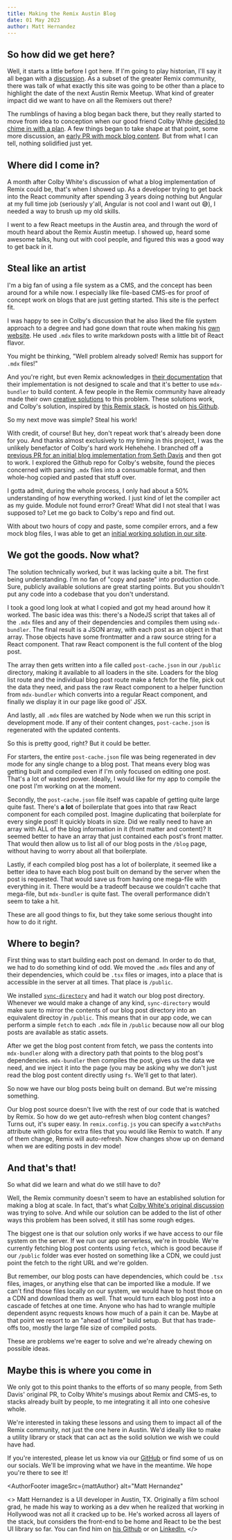 ```yaml
---
title: Making the Remix Austin Blog
date: 01 May 2023
author: Matt Hernandez
---
```



<BlogImage src={blogBanner} alt="Blog banner" />

## So how did we get here?

Well, it starts a little before I got here. If I'm going to play historian, I'll say it all
began with a [discussion](https://github.com/remix-austin/remixaustin-com/discussions/1).
As a subset of the greater Remix community, there was talk of what exactly this site was going
to be other than a place to highlight the date of the next Austin Remix Meetup. What kind of
greater impact did we want to have on all the Remixers out there?

The rumblings of having a blog began back there, but they really started to move from idea
to conception when our good friend Colby White [decided to chime in with a plan](https://github.com/remix-austin/remixaustin-com/discussions/89).
A few things began to take shape at that point, some more discussion, an [early PR with mock
blog content](https://github.com/remix-austin/remixaustin-com/pull/86). But from what I can tell,
nothing solidified just yet.

## Where did I come in?

A month after Colby White's discussion of what a blog implementation of Remix could be, that's when I
showed up. As a developer trying to get back into the React community after spending 3 years doing
nothing but Angular at my full time job (seriously y'all, Angular is not cool and I want out 😅),
I needed a way to brush up my old skills.

I went to a few React meetups in the Austin area, and through the word of mouth heard about the
Remix Austin meetup. I showed up, heard some awesome talks, hung out with cool people, and figured
this was a good way to get back in it.

## Steal like an artist

I'm a big fan of using a file system as a CMS, and the concept has been around for a while now. I especially
like file-based CMS-es for proof of concept work on blogs that are just getting started. This site is the
perfect fit.

I was happy to see in Colby's discussion that he also liked the file system approach to a degree and
had gone down that route when making his [own website](https://colbywhite.dev/).
He used `.mdx` files to write markdown posts with a little bit of React flavor.

You might be thinking, "Well problem already solved! Remix has support for `.mdx` files!"

And you're right, but even Remix acknowledges in [their documentation](https://remix.run/docs/en/main/guides/mdx)
that their implementation is not designed to scale and that it's better to use `mdx-bundler` to build content.
A few people in the Remix community have already made their own [creative solutions](https://kentcdodds.com/blog/how-i-built-a-modern-website-in-2021#mdx-compilation-with-mdx-bundler)
to this problem. These solutions work, and Colby's solution, inspired by [this Remix stack](https://github.com/freekrai/remix-blog),
is hosted on [his Github](https://github.com/colbywhite/colbywhite.dev).

<BlogImage
  src={colbyWhite}
  alt="Colby White's website"
  caption="Pay Colby's website a visit if you can"
/>

So my next move was simple? Steal his work!

With credit, of course! But hey, don't repeat work that's already been done for you. And thanks
almost exclusively to my timing in this project, I was the unlikely benefactor of Colby's
hard work <span className="text-xxs">Hehehehe</span>. I branched off a [previous PR for an initial blog implementation from Seth Davis](https://github.com/remix-austin/remixaustin-com/pull/86)
and then got to work. I explored the Github repo for Colby's website, found the pieces concerned
with parsing `.mdx` files into a consumable format, and then whole-hog copied and
pasted that stuff over.

I gotta admit, during the whole process, I only had about a 50% understanding of how everything worked.
I just kind of let the compiler act as my guide. Module not found error?
Great! What did I not steal that I was supposed to? Let me go back to Colby's
repo and find out.

With about two hours of copy and paste, some compiler errors, and a few mock blog files, I was
able to get an [initial working solution in our site](https://github.com/remix-austin/remixaustin-com/pull/91/commits/971f180faa14c8dc672d8cb0ee66866ced24a248).

## We got the goods. Now what?

The solution technically worked, but it was lacking quite a bit. The first being understanding.
I'm no fan of "copy and paste" into production code. Sure, publicly available solutions are great
starting points. But you shouldn't put any code into a codebase that you don't understand.

I took a good long look at what I copied and got my head around how it worked. The basic idea was this:
there's a NodeJS script that takes all of the `.mdx` files and any of their dependencies
and compiles them using `mdx-bundler`. The final result is a JSON array, with each post as an
object in that array. Those objects have some frontmatter and a raw source string for a React
component. That raw React component is the full content of the blog post.

The array then gets written into a file called `post-cache.json` in our `/public`
directory, making it available to all loaders in the site. Loaders for the blog list route and the
individual blog post route make a fetch for the file, pick out the data they need, and pass the
raw React component to a helper function from `mdx-bundler` which converts into a regular
React component, and finally we display it in our page like good ol' JSX.

And lastly, all `.mdx` files are watched by Node when we run this script in development mode. If any
of their content changes, `post-cache.json` is regenerated with the updated contents.

<BlogImage
  src={mattConfused}
  alt="Not confused at all"
  caption="Confused like my face here? Just reread that section a few more times."
  maxWidth={300}
/>

So this is pretty good, right? But it could be better.

For starters, the entire `post-cache.json` file was being regenerated in dev mode for any
single change to a blog post. That means every blog was getting built and compiled even if I'm only
focused on editing one post. That's a lot of wasted power. Ideally, I would like for my app
to compile the one post I'm working on at the moment.

Secondly, the `post-cache.json` file itself was capable of getting quite large quite fast. There's **a lot** of
boilerplate that goes into that raw React component for each compiled post. Imagine duplicating that boilerplate
for every single post! It quickly bloats in size. Did we really need to have an array with ALL of the blog
information in it (front matter and content)? It seemed better to have an array that just contained
each post's front matter. That would then allow us to list all of our blog posts in the `/blog` page,
without having to worry about all that boilerplate.

Lastly, if each compiled blog post has a lot of boilerplate, it seemed like a better idea to have each
blog post built on demand by the server when the post is requested. That would save us from having one 
mega-file with everything in it. There would be a tradeoff because we couldn't cache that mega-file, but `mdx-bundler` is quite fast.
The overall performance didn't seem to take a hit.

These are all good things to fix, but they take some serious thought into how to do it right.

## Where to begin?

First thing was to start building each post on demand. In order to do that, we had to do something kind of
odd. We moved the `.mdx` files and any of their dependencies, which could be `.tsx` files or images,
into a place that is accessible in the server at all times. That place is `/public`.

We installed [`sync-directory`](https://www.npmjs.com/package/sync-directory) and had it watch our blog post
directory. Whenever we would make a change of any kind, `sync-directory` would make sure to mirror the contents
of our blog post directory into an equivalent directoy in `/public`. This means that in our app code, we
can perform a simple `fetch` to each `.mdx` file in `/public` because now all our blog posts are available
as static assets.

After we get the blog post content from fetch, we pass the contents into `mdx-bundler` along with a directory
path that points to the blog post's dependencies. `mdx-bundler` then compiles the post, gives us the data we need,
and we inject it into the page (you may be asking why we don't just read the blog post content directly
using `fs`. We'll get to that later).

So now we have our blog posts being built on demand. But we're missing something.

<BlogImage
  src={refreshFunctionality}
  alt="If you could hit refresh, that would be great."
  caption="We need that refresh functionality, man."
  maxWidth={350}
/>

Our blog post source doesn't live with the rest of our code that is watched by Remix. So how do we get
auto-refresh when blog content changes? Turns out, it's super easy. In `remix.config.js` you can
specify a `watchPaths` attribute with globs for extra files that you would like Remix to watch. If any of them
change, Remix will auto-refresh. Now changes show up on demand when we are editing posts in dev mode!

## And that's that!

So what did we learn and what do we still have to do?

Well, the Remix community doesn't seem to have an established solution for making a blog at scale.
In fact, that's what [Colby White's original discussion](https://github.com/remix-austin/remixaustin-com/discussions/89)
was trying to solve. And while our solution can be added to the list of other ways this problem has been solved,
it still has some rough edges.

The biggest one is that our solution only works if we have access to our file system on the server. If we run
our app serverless, we're in trouble. We're currently fetching blog post contents using `fetch`,
which is good because if our `/public` folder was ever hosted on something like a CDN, we could just point
the fetch to the right URL and we're golden.

But remember, our blog posts can have dependencies, which could be `.tsx` files, images, or anything else
that can be imported like a module. If we can't find those files locally on our system, we would
have to host those on a CDN and download them as well. That would turn each blog post into a
cascade of fetches at one time. Anyone who has had to wrangle multiple dependent async requests knows
how much of a pain it can be. Maybe at that point we resort to an "ahead of time" build setup. But that
has trade-offs too, mostly the large file size of compiled posts.

These are problems we're eager to solve and we're already chewing on possible ideas.

## Maybe this is where you come in

We only got to this point thanks to the efforts of so many people, from Seth Davis' original PR,
to Colby White's musings about Remix and CMS-es, to stacks already built by people, to me integrating it all
into one cohesive whole.

We're interested in taking these lessons and using them to impact all of the Remix community, not
just the one here in Austin. We'd ideally like to make a utility library or stack that can act as the solid
solution we wish we could have had.

If you're interested, please let us know via our [GitHub](https://github.com/remix-austin/remixaustin-com)
or find some of us on our socials. We'll be improving what we have in the meantime. We hope you're
there to see it!

<AuthorFooter
  imageSrc={mattAuthor}
  alt="Matt Hernandez"
>
  <>
    Matt Hernandez is a UI developer in Austin, TX. Originally a film school
    grad, he made his way to working as a dev when he realized that working in
    Hollywood was not all it cracked up to be. He's worked across all layers
    of the stack, but considers the front-end to be home and React to be the
    best UI library so far. You can find him on
    <a href="https://github.com/matt-hernandez" target="_blank">his Github</a>
    or on
    <a href="https://www.linkedin.com/in/matthew-hernandez-52665041" target="_blank">LinkedIn.</a>
  </>
</AuthorFooter>